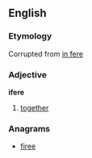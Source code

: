 ==English==

===Etymology===
Corrupted from [[in fere]]

===Adjective===
'''ifere'''

# {{obsolete}} [[together]]

===Anagrams===
* [[firee#English|firee]]